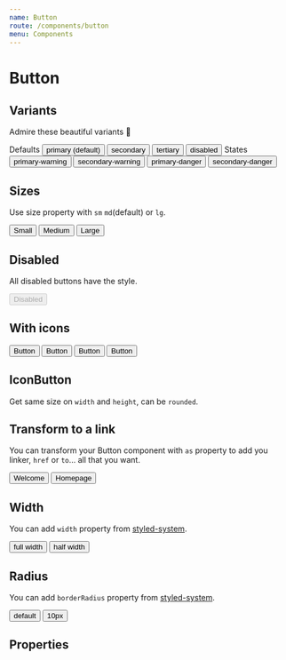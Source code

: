 ```yaml
---
name: Button
route: /components/button
menu: Components
---
```




# Button

## Variants

Admire these beautiful variants 🌈

<Playground>
  <Box width="100%" fontSize="body3">
    Defaults
  </Box>
  <Button>primary (default)</Button>
  <Button variant="secondary">secondary</Button>
  <Button variant="tertiary">tertiary</Button>
  <Button variant="disabled">disabled</Button>
  <Box width="100%" fontSize="body3" marginTop="10px">
    States
  </Box>
  <Button variant="primary-warning">primary-warning</Button>
  <Button variant="secondary-warning">secondary-warning</Button>
  <Button variant="primary-danger">primary-danger</Button>
  <Button variant="secondary-danger">secondary-danger</Button>
</Playground>

## Sizes

Use size property with `sm` `md`(default) or `lg`.

<Playground>
  <Button size="sm">Small</Button>
  <Button>Medium</Button>
  <Button size="lg">Large</Button>
</Playground>

## Disabled

All disabled buttons have the style.

<Playground>
  <Button variant="primary-danger" disabled>
    Disabled
  </Button>
</Playground>

## With icons

<Playground>
  <Button>
    <Icon name="language" size="sm" />
    <span>Button</span>
  </Button>
  <Button variant="secondary">
    <Icon name="language" size="sm" />
    <span>Button</span>
  </Button>
  <Button variant="tertiary">
    <Icon name="language" size="sm" />
    <span>Button</span>
  </Button>
  <Button variant="disabled">
    <Icon name="language" size="sm" />
    <span>Button</span>
  </Button>
</Playground>

## IconButton

Get same size on `width` and `height`, can be `rounded`.

<Playground flex>
  <IconButton size="sm">
    <Icon name="language" size="sm" />
  </IconButton>
  <IconButton size="sm" rounded>
    <Icon name="language" size="sm" />
  </IconButton>
  <IconButton>
    <Icon name="language" size="sm" />
  </IconButton>
  <IconButton rounded>
    <Icon name="language" size="sm" />
  </IconButton>
  <IconButton size="lg">
    <Icon name="language" size="md" />
  </IconButton>
  <IconButton size="lg" rounded>
    <Icon name="language" size="md" />
  </IconButton>
</Playground>

## Transform to a link

You can transform your Button component with `as` property to add you linker, `href` or `to`... all that you want.

<Playground flex>
  <IconButton
    as="a"
    href="http://www.welcometothejungle.co"
    target="_blank"
    rel="noopener nofollow"
  >
    <Icon name="external_link" size="sm" />
  </IconButton>
  <Button
    as="a"
    href="http://www.welcometothejungle.co"
    target="_blank"
    rel="noopener nofollow"
    variant="secondary"
  >
    <Icon name="sun" size="sm" />
    <span>Welcome</span>
  </Button>
  <Button as={Link} to="/" variant="tertiary">
    Homepage
  </Button>
</Playground>

## Width

You can add `width` property from [styled-system](https://styled-system.com/api#width).

<Playground>
  <Button width={1}>full width</Button>
  <Button width={1 / 2}>half width</Button>
</Playground>

## Radius

You can add `borderRadius` property from [styled-system](https://styled-system.com/api#borders).

<Playground>
  <Button>default</Button>
  <Button borderRadius="10px">10px</Button>
</Playground>

## Properties

<Props of={Button} />
